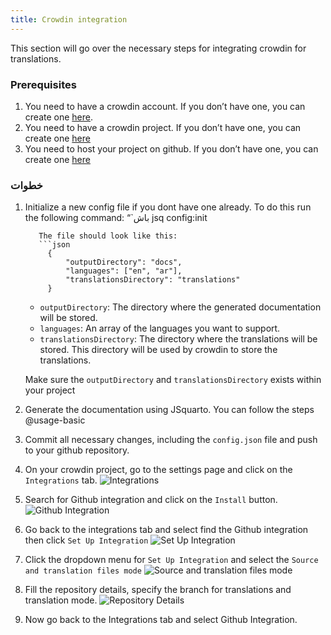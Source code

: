 ```yaml
--- 
title: Crowdin integration 
---
```


This section will go over the necessary steps for integrating crowdin for translations.

### Prerequisites
1. You need to have a crowdin account. If you don't have one, you can create one [here](https://crowdin.com/).
2. You need to have a crowdin project. If you don't have one, you can create one [here](https://crowdin.com/project/create)
3. You need to host your project on github. If you don't have one, you can create one [here](https://github.com)

### خطوات
1. Initialize a new config file if you dont have one already. 
   To do this run the following command:
   “`باش
   jsq config:init
   ```
   The file should look like this:
   ```json
        {
            "outputDirectory": "docs",
            "languages": ["en", "ar"],
            "translationsDirectory": "translations"
        }
    ```
    
    - `outputDirectory`: The directory where the generated documentation will be stored.
    - `languages`: An array of the languages you want to support.
    - `translationsDirectory`: The directory where the translations will be stored. This directory will be used by crowdin to store the translations.
    
    Make sure the `outputDirectory` and `translationsDirectory` exists within your project
2. Generate the documentation using JSquarto. You can follow the steps @usage-basic
3. Commit all necessary changes, including the `config.json` file and push to your github repository.
4. On your crowdin project, go to the settings page and click on the `Integrations` tab.
   ![Integrations](../images/open_integrations_tab.png){fig-align='center'}
5. Search for Github integration and click on the `Install` button.
   ![Github Integration](../images/search_github_integration.png){fig-align='center'}
6. Go back to the integrations tab and select find the Github integration then click `Set Up Integration`
   ![Set Up Integration](../images/open_integrations_tab.png){fig-align='center'}
7. Click the dropdown menu for `Set Up Integration` and select the `Source and translation files mode`
   ![Source and translation files mode](../images/source_translation_mode.png){fig-align='center'}
8. Fill the repository details, specify the branch for translations and translation mode.
   ![Repository Details](../images/select_github_repo.png){fig-align='center'}
9. Now go back to the Integrations tab and select Github Integration.
